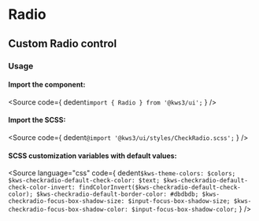 
<Version />

# Radio
## Custom Radio control

<Meta of={Stories} />
<Canvas of={Stories.Main} />
<Controls />

### Usage
#### Import the component:
<Source
  code={
    dedent`import { Radio } from '@kws3/ui';`
  }
/>

#### Import the SCSS:
<Source
  code={
    dedent`@import '@kws3/ui/styles/CheckRadio.scss';`
  }
/>

#### SCSS customization variables with default values:
<Source
  language="css"
  code={
    dedent`
    $kws-theme-colors: $colors;
    $kws-checkradio-default-check-color: $text;
    $kws-checkradio-default-check-color-invert: findColorInvert($kws-checkradio-default-check-color);
    $kws-checkradio-default-border-color: #dbdbdb;
    $kws-checkradio-focus-box-shadow-size: $input-focus-box-shadow-size;
    $kws-checkradio-focus-box-shadow-color: $input-focus-box-shadow-color;
    `
  }
/>
